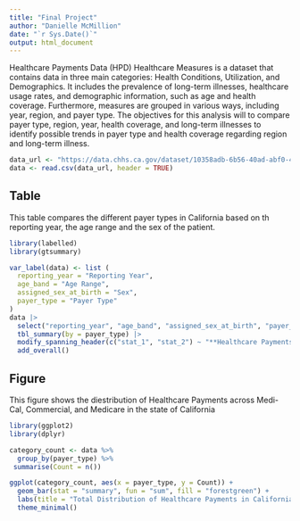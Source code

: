 ```yaml
---
title: "Final Project"
author: "Danielle McMillion"
date: "`r Sys.Date()`"
output: html_document
---
```


Healthcare Payments Data (HPD) Healthcare Measures is a dataset that contains data in three main categories: Health Conditions, Utilization, and Demographics.  It includes the prevalence of long-term illnesses, healthcare usage rates, and demographic information, such as age and health coverage. Furthermore, measures are grouped in various ways, including year, region, and payer type. The objectives for this analysis will to compare payer type, region, year, health coverage, and long-term illnesses to identify possible trends in payer type and health coverage regarding region and long-term illness.

```r
data_url <- "https://data.chhs.ca.gov/dataset/10358adb-6b56-40ad-abf0-413a833eef92/resource/6888c338-eda6-4e1f-a66d-69271437a409/download/measures-data.csv"
data <- read.csv(data_url, header = TRUE)
```

## Table 
This table compares the different payer types in California based on th reporting year, the age range and the sex of the patient.

```r
library(labelled) 
library(gtsummary)

var_label(data) <- list (
  reporting_year = "Reporting Year", 
  age_band = "Age Range",
  assigned_sex_at_birth = "Sex", 
  payer_type = "Payer Type"
)
data |>
  select("reporting_year", "age_band", "assigned_sex_at_birth", "payer_type")|>
  tbl_summary(by = payer_type) |> 
  modify_spanning_header(c("stat_1", "stat_2") ~ "**Healthcare Payments in California**") |>
  add_overall()
```
## Figure 
This figure shows the diestribution of Healthcare Payments across Medi-Cal, Commercial, and Medicare in the state of California

``` r
library(ggplot2)
library(dplyr)

category_count <- data %>%
  group_by(payer_type) %>%
 summarise(Count = n())

ggplot(category_count, aes(x = payer_type, y = Count)) +
  geom_bar(stat = "summary", fun = "sum", fill = "forestgreen") +
  labs(title = "Total Distribution of Healthcare Payments in California ", x = "Healthcare Payments", y = "Number of payees") +
  theme_minimal()
```

